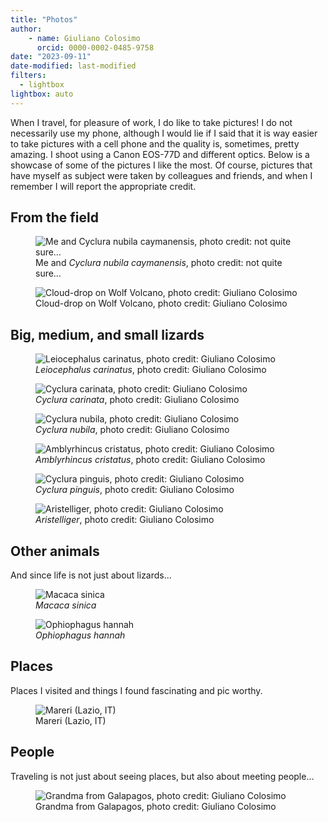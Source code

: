 ```yaml
---
title: "Photos"
author:
    - name: Giuliano Colosimo
      orcid: 0000-0002-0485-9758
date: "2023-09-11"
date-modified: last-modified
filters:
  - lightbox
lightbox: auto
---
```


When I travel, for pleasure of work, I do like to take pictures! I do not necessarily use my phone, although I would lie if I said that it is way easier to take pictures with a cell phone and the quality is, sometimes, pretty amazing. I shoot using a Canon EOS-77D and different optics. Below is a showcase of some of the pictures I like the most. Of course, pictures that have myself as subject were taken by colleagues and friends, and when I remember I will report the appropriate credit.

## From the field

![Me and *Cyclura nubila caymanensis*, photo credit: not quite sure...](photos/IMG_5612.jpeg){group="field" description="Something _Credit:_ Giuliano Colosimo"}

![Cloud-drop on Wolf Volcano, photo credit: Giuliano Colosimo](photos/clouddrop.jpeg){group="field" description="Something _Credit:_ Giuliano Colosimo"}



## Big, medium, and small lizards

::: {layout="[[1], [1, 1], [1, 1], [1]]"}
![*Leiocephalus carinatus*, photo credit: Giuliano Colosimo](photos/leiocephalus.jpeg){group="lizards" description="The lion lizard from the Turks and Caicos. _Credit:_ Giuliano Colosimo"}

![*Cyclura carinata*, photo credit: Giuliano Colosimo](photos/ccarinata.jpeg){group="lizards" description="Something _Credit:_ Giuliano Colosimo"}

![*Cyclura nubila*, photo credit: Giuliano Colosimo](photos/cnubila.jpeg){group="lizards" description="Something _Credit:_ Giuliano Colosimo"}

![*Amblyrhincus cristatus*, photo credit: Giuliano Colosimo](photos/amblyrhincus.jpeg){group="lizards" description="Something _Credit:_ Giuliano Colosimo"}

![*Cyclura pinguis*, photo credit: Giuliano Colosimo](photos/cpinguis.jpeg){group="lizards" description="Something _Credit:_ Giuliano Colosimo"}

:::

![*Aristelliger*, photo credit: Giuliano Colosimo](photos/aristelliger.png){group="lizards" description="Something _Credit:_ Giuliano Colosimo"}

## Other animals

And since life is not just about lizards...

![*Macaca sinica*](photos/macacasinica.jpeg){group="animals" description="Something _credit:_ Giuliano Colosimo"}

![*Ophiophagus hannah*](photos/kingcobra.jpeg){group="animals" description="Something _credit:_ Giuliano Colosimo"}

## Places

Places I visited and things I found fascinating and pic worthy.

![Mareri (Lazio, IT)](photos/mareri.jpeg){group="places" description="Something _credit:_ Giuliano Colosimo"}

## People

Traveling is not just about seeing places, but also about meeting people...

![Grandma from Galapagos, photo credit: Giuliano Colosimo](photos/abuelita.jpeg){group="people" description="Something _credit:_ Giuliano Colosimo"}
